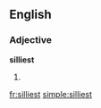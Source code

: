 ==English==

===Adjective===
'''silliest'''

# {{superlative of|[[silly]]}}

[[fr:silliest]]
[[simple:silliest]]